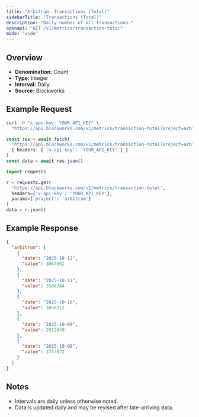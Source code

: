 ```yaml
---
title: "Arbitrum: Transactions (Total)"
sidebarTitle: "Transactions (Total)"
description: "Daily number of all transactions."
openapi: "GET /v1/metrics/transaction-total"
mode: "wide"
---
```


## Overview

- **Denomination:** Count
- **Type:** Integer
- **Interval:** Daily
- **Source:** Blockworks

## Example Request

<CodeGroup>

```bash cURL
curl -H "x-api-key: YOUR_API_KEY" \
  "https://api.blockworks.com/v1/metrics/transaction-total?project=arbitrum"
```

```typescript TypeScript
const res = await fetch(
  'https://api.blockworks.com/v1/metrics/transaction-total?project=arbitrum',
  { headers: { 'x-api-key': 'YOUR_API_KEY' } }
)
const data = await res.json()
```

```python Python
import requests

r = requests.get(
  'https://api.blockworks.com/v1/metrics/transaction-total',
  headers={'x-api-key': 'YOUR_API_KEY'},
  params={'project': 'arbitrum'}
)
data = r.json()
```

</CodeGroup>

## Example Response

```json
{
  "arbitrum": [
    {
      "date": "2025-10-12",
      "value": 3667662
    },
    {
      "date": "2025-10-11",
      "value": 3586744
    },
    {
      "date": "2025-10-10",
      "value": 3858312
    },
    {
      "date": "2025-10-09",
      "value": 2912959
    },
    {
      "date": "2025-10-08",
      "value": 3757872
    }
  ]
}
```

## Notes
- Intervals are daily unless otherwise noted.
- Data is updated daily and may be revised after late-arriving data.